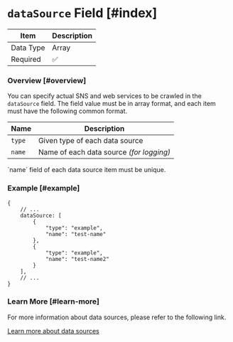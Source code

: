 
# `dataSource` Field [#index]

| Item      | Description |
|-----------|-------------|
| Data Type | Array       |
| Required  | ✅           |

### Overview [#overview]

You can specify actual SNS and web services to be crawled in the `dataSource` field. The field value must be in array
format, and each item must have the following common format.

| Name   | Description                              |
|--------|------------------------------------------|
| `type` | Given type of each data source           |
| `name` | Name of each data source _(for logging)_ |

<Callout type="warning">
    `name` field of each data source item must be unique.
</Callout>

### Example [#example]

```json5
{
    // ...
    dataSource: [
        {
            "type": "example",
            "name": "test-name"
        },
        {
            "type": "example",
            "name": "test-name2"
        }
    ],
    // ...
}
```

### Learn More [#learn-more]

For more information about data sources, please refer to the following link.

[Learn more about data sources](/data-sources/overview)
